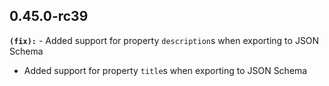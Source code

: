 ## 0.45.0-rc39
**`(fix):`** - Added support for property `description`s when exporting to JSON Schema
- Added support for property `title`s when exporting to JSON Schema


